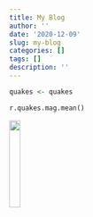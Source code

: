 ```yaml
---
title: My Blog
author: ''
date: '2020-12-09'
slug: my-blog
categories: []
tags: []
description: ''
---
```


```R
quakes <- quakes
```


```python
r.quakes.mag.mean()
```

![](/post/2020-12-09-my-blog_files/Screen Shot 2020-12-04 at 12.55.33 AM.png){width=20%}
